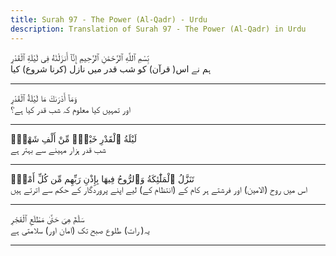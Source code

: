 ```yaml
---
title: Surah 97 - The Power (Al-Qadr) - Urdu
description: Translation of Surah 97 - The Power (Al-Qadr) in Urdu
---
```





<Aside type="quran" title="1">
بِّسْمِ ٱللَّهِ ٱلرَّحْمَٰنِ ٱلرَّحِيمِ إِنَّآ أَنزَلْنَٰهُ فِى لَيْلَةِ ٱلْقَدْرِ
</Aside>

<Aside type="reference" title="1">
ہم نے اس( قرآن) کو شب قدر میں نازل (کرنا شروع) کیا
</Aside>

---

<Aside type="quran" title="2">
وَمَآ أَدْرَىٰكَ مَا لَيْلَةُ ٱلْقَدْرِ
</Aside>

<Aside type="reference" title="2">
اور تمہیں کیا معلوم کہ شب قدر کیا ہے؟
</Aside>

---

<Aside type="quran" title="3">
لَيْلَةُ ٱلْقَدْرِ خَيْرٌۭ مِّنْ أَلْفِ شَهْرٍۢ
</Aside>

<Aside type="reference" title="3">
شب قدر ہزار مہینے سے بہتر ہے
</Aside>

---

<Aside type="quran" title="4">
تَنَزَّلُ ٱلْمَلَٰٓئِكَةُ وَٱلرُّوحُ فِيهَا بِإِذْنِ رَبِّهِم مِّن كُلِّ أَمْرٍۢ
</Aside>

<Aside type="reference" title="4">
اس میں روح (الامین) اور فرشتے ہر کام کے (انتظام کے) لیے اپنے پروردگار کے حکم سے اترتے ہیں
</Aside>

---

<Aside type="quran" title="5">
سَلَٰمٌ هِىَ حَتَّىٰ مَطْلَعِ ٱلْفَجْرِ
</Aside>

<Aside type="reference" title="5">
یہ( رات) طلوع صبح تک (امان اور) سلامتی ہے
</Aside>

---
